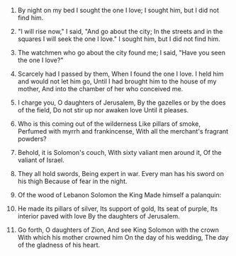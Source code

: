 
1. By night on my bed I sought the one I love; I sought him, but I did not find him.

2. "I will rise now," I said, "And go about the city; In the streets and in the squares I will seek the one I love." I sought him, but I did not find him.

3. The watchmen who go about the city found me; I said, "Have you seen the one I love?"

4. Scarcely had I passed by them, When I found the one I love. I held him and would not let him go, Until I had brought him to the house of my mother, And into the chamber of her who conceived me.

5. I charge you, O daughters of Jerusalem, By the gazelles or by the does of the field, Do not stir up nor awaken love Until it pleases.

6. Who is this coming out of the wilderness Like pillars of smoke, Perfumed with myrrh and frankincense, With all the merchant's fragrant powders?

7. Behold, it is Solomon's couch, With sixty valiant men around it, Of the valiant of Israel.

8. They all hold swords, Being expert in war. Every man has his sword on his thigh Because of fear in the night.

9. Of the wood of Lebanon Solomon the King Made himself a palanquin:

10. He made its pillars of silver, Its support of gold, Its seat of purple, Its interior paved with love By the daughters of Jerusalem.

11. Go forth, O daughters of Zion, And see King Solomon with the crown With which his mother crowned him On the day of his wedding, The day of the gladness of his heart.



